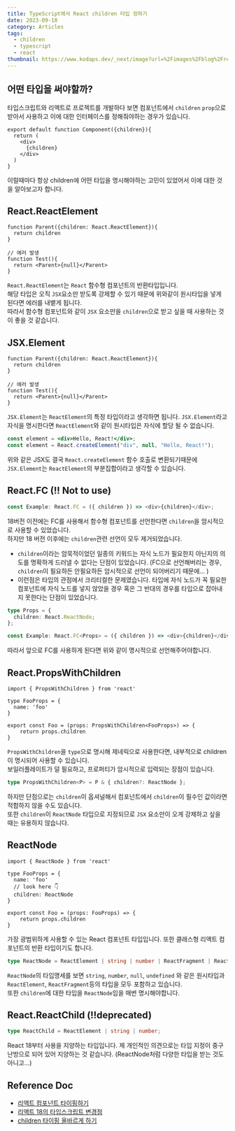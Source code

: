 ```yaml
---
title: TypeScript에서 React children 타입 정하기
date: 2023-09-18
category: Articles
tags:
  - children
  - typescript
  - react
thumbnail: https://www.kodaps.dev/_next/image?url=%2Fimages%2Fblog%2Freact-and-ts.jpg&w=3840&q=75
---
```


## 어떤 타입을 써야할까?
타입스크립트와 리액트로 프로젝트를 개발하다 보면 컴포넌트에서 `children` `prop`으로 받아서 사용하고 이에 대한 인터페이스를 정해줘야하는 경우가 있습니다.

```tsx
export default function Component({children}){
  return (
    <div>
      {children}
    </div>
  )
}
```

이럴때마다 항상 children에 어떤 타입을 명시해야하는 고민이 있었어서 이에 대한 것을 알아보고자 합니다.

## React.ReactElement
```tsx
function Parent({children: React.ReactElement}){
  return children
}

// 에러 발생
function Test(){
  return <Parent>{null}</Parent>
}
```
`React.ReactElement`는 `React` 함수형 컴포넌트의 반환타입입니다.  
해당 타입은 오직 `JSX`요소만 받도록 강제할 수 있기 때문에 위와같이 원시타입을 넣게 된다면 에러를 내뱉게 됩니다.  
따라서 함수형 컴포넌트와 같이 `JSX` 요소만을 `children`으로 받고 싶을 때 사용하는 것이 좋을 것 같습니다.

## JSX.Element
```tsx
function Parent({children: React.ReactElement}){
  return children
}

// 에러 발생
function Test(){
  return <Parent>{null}</Parent>
}
```
`JSX.Element`는 `ReactElement`의 특정 타입이라고 생각하면 됩니다. `JSX.Element`라고 자식을 명시한다면 `ReactElement`와 같이 원시타입은 자식에 할당 될 수 없습니다.

```jsx
const element = <div>Hello, React!</div>;
const element = React.createElement("div", null, "Hello, React!");
```
위와 같은 JSX도 결국 `React.createElement` 함수 호출로 변환되기때문에 `JSX.Element`는 `ReactElement`의  부분집합이라고 생각할 수 있습니다.

## React.FC (!! Not to use)
```typescript
const Example: React.FC = ({ children }) => <div>{children}</div>;
```
18버전 이전에는 FC를 사용해서 함수형 컴포넌트를 선언한다면 `children`을 암시적으로 사용할 수 있었습니다.  
하지만 18 버전 이후에는 `children`관련 선언이 모두 제거되었습니다.

- `children`이라는 암묵적이었던 일종의 키워드는 자식 노드가 필요한지 아닌지의 의도를 명확하게 드러낼 수 없다는 단점이 있었습니다. (FC으로 선언해버리는 경우, `children`이 필요하든 안필요하든 암시적으로 선언이 되어버리기 때문에... )
- 이런점은 타입의 관점에서 크리티컬한 문제였습니다. 타입에 자식 노드가 꼭 필요한 컴포넌트에 자식 노드를 넣지 않았을 경우 혹은 그 반대의 경우를 타입으로 잡아내지 못한다는 단점이 있었습니다.

```typescript
type Props = {
  children: React.ReactNode;
};

const Example: React.FC<Props> = ({ children }) => <div>{children}</div>;
```
따라서 앞으로 FC를 사용하게 된다면 위와 같이 명시적으로 선언해주어야합니다.

## React.PropsWithChildren
```tsx
import { PropsWithChildren } from 'react'

type FooProps = {
  name: 'foo'
}

export const Foo = (props: PropsWithChildren<FooProps>) => {
    return props.children
}
```
`PropsWithChildren`을 `type`으로 명시해 제네릭으로 사용한다면, 내부적으로 children이 명시되어 사용할 수 있습니다.  
보일러플레이트가 덜 필요하고, 프로퍼티가 암시적으로 입력되는 장점이 있습니다.

```typescript
type PropsWithChildren<P> = P & { children?: ReactNode };
```
하지만 단점으로는 `children`이 옵셔널해서 컴포넌트에서 `children`이 필수인 값이라면 적합하지 않을 수도 있습니다.  
또한 `children`이 `ReactNode` 타입으로 지정되므로 `JSX` 요소만이 오게 강제하고 싶을 때는 유용하지 않습니다.

## ReactNode
```tsx
import { ReactNode } from 'react'

type FooProps = {
  name: 'foo'
  // look here 👇
  children: ReactNode
}

export const Foo = (props: FooProps) => {
    return props.children
}
```

가장 광범위하게 사용할 수 있는 React 컴포넌트 타입입니다. 또한 클래스형 리액트 컴포넌트의 반환 타입이기도 합니다.
```typescript
type ReactNode = ReactElement | string | number | ReactFragment | ReactPortal | Boolean | null | undefined;
```
`ReactNode`의 타입명세를 보면 `string`, `number`, `null`, `undefined` 와 같은 원시타입과 `ReactElement`, `ReactFragment`등의 타입을 모두 포함하고 있습니다.  
또한 `children`에 대한 타입을 `ReactNode`임을 매번 명시해야합니다. 

## React.ReactChild (‼️deprecated)
```typescript
type ReactChild = ReactElement | string | number;
```
React 18부터 사용을 지양하는 타입입니다. 제 개인적인 의견으로는 타입 지정이 중구난방으로 되어 있어 지양하는 것 같습니다. (ReactNode처럼 다양한 타입을 받는 것도 아니고...)

## Reference Doc
- [리액트 컴포넌트 타이핑하기](https://handhand.tistory.com/279#6%EF%B8%8F%E2%83%A3-react.fc-%F0%9F%9A%A8-consider-not-to-use)
- [리액트 18의 타입스크립트 변경점](https://blog.shiren.dev/2022-04-28/)
- [children 타이핑 올바르게 하기](https://itchallenger.tistory.com/641)